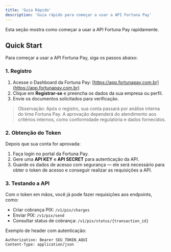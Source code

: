 ```yaml
---
title: 'Guia Rápido'
description: 'Guia rápido para começar a usar a API Fortuna Pay'
---
```


<Note>
  Esta seção mostra como começar a usar a API Fortuna Pay rapidamente.
</Note>

## Quick Start

Para começar a usar a API Fortuna Pay, siga os passos abaixo:

### 1. Registro

1. Acesse o Dashboard da Fortuna Pay: [https://app.fortunapay.com.br](https://app.fortunapay.com.br)
2. Clique em **Registrar-se** e preencha os dados da sua empresa ou perfil.
3. Envie os documentos solicitados para verificação.

> Observação: Após o registro, sua conta passará por análise interna do time Fortuna Pay. A aprovação dependerá do atendimento aos critérios internos, como conformidade regulatória e dados fornecidos.

### 2. Obtenção do Token

Depois que sua conta for aprovada:

1. Faça login no portal da Fortuna Pay.
2. Gere uma **API KEY** e **API SECRET** para autenticação da API.
3. Guarde os dados de acesso com segurança — ele será necessário para obter o token de acesso e conseguir realizar as requisições a API.

### 3. Testando a API

Com o token em mãos, você já pode fazer requisições aos endpoints, como:

- Criar cobrança PIX: `/v1/pix/charges`
- Enviar PIX: `/v1/pix/send`
- Consultar status de cobrança: `/v1/pix/status/{transaction_id}`

Exemplo de header com autenticação:

```http
Authorization: Bearer SEU_TOKEN_AQUI
Content-Type: application/json
